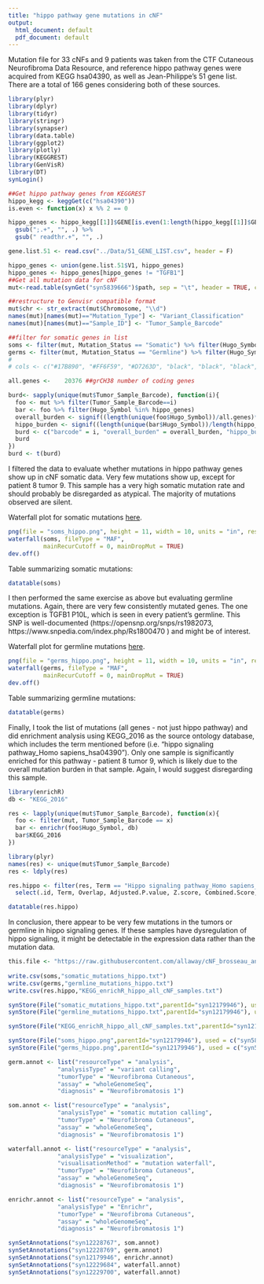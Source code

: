 ```yaml
---
title: "hippo pathway gene mutations in cNF"
output:
  html_document: default
  pdf_document: default
---
```


Mutation file for 33 cNFs and 9 patients was taken from the CTF Cutaneous Neurofibroma Data Resource, and reference hippo pathway genes were acquired from KEGG hsa04390, as well as Jean-Philippe's 51 gene list. There are a total of 166 genes considering both of these sources. 

```r
library(plyr)
library(dplyr)
library(tidyr)
library(stringr)
library(synapser)
library(data.table)
library(ggplot2)
library(plotly)
library(KEGGREST)
library(GenVisR)
library(DT)
synLogin()

##Get hippo pathway genes from KEGGREST
hippo_kegg <- keggGet(c("hsa04390"))
is.even <- function(x) x %% 2 == 0

hippo_genes <- hippo_kegg[[1]]$GENE[is.even(1:length(hippo_kegg[[1]]$GENE))] %>% 
  gsub(";.+", "", .) %>% 
  gsub(" readthr.+", "", .)

gene.list.51 <- read.csv("../Data/51_GENE_LIST.csv", header = F)

hippo_genes <- union(gene.list.51$V1, hippo_genes) 
hippo_genes <- hippo_genes[hippo_genes != "TGFB1"]
##Get all mutation data for cNF 
mut<-read.table(synGet("syn5839666")$path, sep = "\t", header = TRUE, colClasses = "character", stringsAsFactors = TRUE) 

##restructure to Genvisr compatible format
mut$chr <- str_extract(mut$Chromosome, "\\d")
names(mut)[names(mut)=="Mutation_Type"] <- "Variant_Classification"
names(mut)[names(mut)=="Sample_ID"] <- "Tumor_Sample_Barcode"

##filter for somatic genes in list 
soms <- filter(mut, Mutation_Status == "Somatic") %>% filter(Hugo_Symbol %in% hippo_genes)
germs <- filter(mut, Mutation_Status == "Germline") %>% filter(Hugo_Symbol %in% hippo_genes)
# 
# cols <- c("#17B890", "#FF6F59", "#D7263D", "black", "black", "black", "black", "#A7BBEC", "#FFF07C", "black", "black", "black", "black", "black", "black", "black", "black", "black")

all.genes <- 	20376 ##grCH38 number of coding genes

burd<- sapply(unique(mut$Tumor_Sample_Barcode), function(i){
  foo <- mut %>% filter(Tumor_Sample_Barcode==i)
  bar <- foo %>% filter(Hugo_Symbol %in% hippo_genes)
  overall_burden <- signif((length(unique(foo$Hugo_Symbol))/all.genes)*100,3)
  hippo_burden <- signif((length(unique(bar$Hugo_Symbol))/length(hippo_genes))*100,3)
  burd <- c("barcode" = i, "overall_burden" = overall_burden, "hippo_burden"= hippo_burden)
  burd
})
burd <- t(burd)
```

I filtered the data to evaluate whether mutations in hippo pathway genes show up in cNF somatic data. Very few mutations show up, except for patient 8 tumor 9. This sample has a very high somatic mutation rate and should probably be disregarded as atypical. The majority of mutations observed are silent. 

Waterfall plot for somatic mutations [here](https://www.synapse.org/#!Synapse:syn12229684).  

```r
png(file = "soms_hippo.png", height = 11, width = 10, units = "in", res = 600)
waterfall(soms, fileType = "MAF", 
          mainRecurCutoff = 0, mainDropMut = TRUE)
dev.off()

```

Table summarizing somatic mutations:

```r
datatable(soms)
```

I then performed the same exercise as above but evaluating germline mutations. Again, there are very few consistently mutated genes. The one exception is TGFB1 P10L, which is seen in every patient's germline. This SNP is well-documented (https://opensnp.org/snps/rs1982073, https://www.snpedia.com/index.php/Rs1800470 ) and might be of interest.

Waterfall plot for germline mutations [here](https://www.synapse.org/#!Synapse:syn12229700). 

```r
png(file = "germs_hippo.png", height = 11, width = 10, units = "in", res = 600)
waterfall(germs, fileType = "MAF", 
          mainRecurCutoff = 0, mainDropMut = TRUE)
dev.off()
```

Table summarizing germline mutations: 

```r
datatable(germs)
```

Finally, I took the list of mutations (all genes - not just hippo pathway) and did enrichment analysis using KEGG_2016 as the source ontology database, which includes the term mentioned before (i.e. "hippo signaling pathway_Homo sapiens_hsa04390"). Only one sample is significantly enriched for this pathway - patient 8 tumor 9, which is likely due to the overall mutation burden in that sample. Again, I would suggest disregarding this sample. 


```r
library(enrichR)
db <- "KEGG_2016"

res <- lapply(unique(mut$Tumor_Sample_Barcode), function(x){
  foo <- filter(mut, Tumor_Sample_Barcode == x)
  bar <- enrichr(foo$Hugo_Symbol, db)
  bar$KEGG_2016
})

library(plyr)
names(res) <- unique(mut$Tumor_Sample_Barcode)
res <- ldply(res)

res.hippo <- filter(res, Term == "Hippo signaling pathway_Homo sapiens_hsa04390") %>% 
  select(.id, Term, Overlap, Adjusted.P.value, Z.score, Combined.Score, Genes)

```

```r
datatable(res.hippo)
```

In conclusion, there appear to be very few mutations in the tumors or germline in hippo signaling genes. If these samples have dysregulation of hippo signaling, it might be detectable in the expression data rather than the mutation data.

```r
this.file <- "https://raw.githubusercontent.com/allaway/cNF_brosseau_analysis/master/Analysis/20180515_somatic_variants_Hippo_pathway.Rmd"
  
write.csv(soms,"somatic_mutations_hippo.txt")
write.csv(germs,"germline_mutations_hippo.txt")
write.csv(res.hippo,"KEGG_enrichR_hippo_all_cNF_samples.txt")

synStore(File("somatic_mutations_hippo.txt",parentId="syn12179946"), used = c("syn5839666"), executed = this.file)
synStore(File("germline_mutations_hippo.txt",parentId="syn12179946"), used = c("syn5839666"), executed = this.file)

synStore(File("KEGG_enrichR_hippo_all_cNF_samples.txt",parentId="syn12179946"), used = c("syn5839666"), executed = this.file)

synStore(File("soms_hippo.png",parentId="syn12179946"), used = c("syn5839666"), executed = this.file)
synStore(File("germs_hippo.png",parentId="syn12179946"), used = c("syn5839666"), executed = this.file)

germ.annot <- list("resourceType" = "analysis", 
              "analysisType" = "variant calling",
              "tumorType" = "Neurofibroma Cutaneous",
              "assay" = "wholeGenomeSeq",
              "diagnosis" = "Neurofibromatosis 1")

som.annot <- list("resourceType" = "analysis", 
              "analysisType" = "somatic mutation calling",
              "tumorType" = "Neurofibroma Cutaneous",
              "assay" = "wholeGenomeSeq",
              "diagnosis" = "Neurofibromatosis 1")

waterfall.annot <- list("resourceType" = "analysis", 
              "analysisType" = "visualization",
              "visualisationMethod" = "mutation waterfall",
              "tumorType" = "Neurofibroma Cutaneous",
              "assay" = "wholeGenomeSeq",
              "diagnosis" = "Neurofibromatosis 1")

enrichr.annot <- list("resourceType" = "analysis", 
              "analysisType" = "Enrichr",
              "tumorType" = "Neurofibroma Cutaneous",
              "assay" = "wholeGenomeSeq",
              "diagnosis" = "Neurofibromatosis 1")

synSetAnnotations("syn12228767", som.annot)
synSetAnnotations("syn12228769", germ.annot)
synSetAnnotations("syn12179946", enrichr.annot)
synSetAnnotations("syn12229684", waterfall.annot)
synSetAnnotations("syn12229700", waterfall.annot)

```
